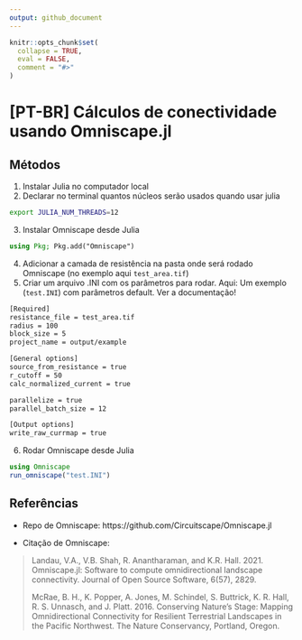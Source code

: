 ```yaml
---
output: github_document
---
```


<!-- README.md is generated from README.Rmd. Please edit that file -->

```r
knitr::opts_chunk$set(
  collapse = TRUE,
  eval = FALSE,
  comment = "#>"
)
```

# [PT-BR] Cálculos de conectividade usando Omniscape.jl

<!-- badges: start -->
<!-- badges: end -->

## Métodos

1. Instalar Julia no computador local
2. Declarar no terminal quantos núcleos serão usados quando usar julia
```bash
export JULIA_NUM_THREADS=12
```
3. Instalar Omniscape desde Julia
```julia
using Pkg; Pkg.add("Omniscape")
```
4. Adicionar a camada de resistência na pasta onde será rodado Omniscape (no exemplo aqui `test_area.tif`)
5. Criar um arquivo .INI com os parâmetros para rodar. Aqui:  Um exemplo (`test.INI`) com parâmetros default. Ver a documentação!
```bash
[Required]
resistance_file = test_area.tif
radius = 100
block_size = 5
project_name = output/example

[General options]
source_from_resistance = true
r_cutoff = 50
calc_normalized_current = true

parallelize = true
parallel_batch_size = 12

[Output options]
write_raw_currmap = true
```

6. Rodar Omniscape desde Julia
```julia
using Omniscape
run_omniscape("test.INI")
```



## Referências

- Repo de Omniscape: https://github.com/Circuitscape/Omniscape.jl

- Citação de Omniscape:

> Landau, V.A., V.B. Shah, R. Anantharaman, and K.R. Hall. 2021. Omniscape.jl: Software to compute omnidirectional landscape connectivity. Journal of Open Source Software, 6(57), 2829.  
>
> McRae, B. H., K. Popper, A. Jones, M. Schindel, S. Buttrick, K. R. Hall, R. S. Unnasch, and J. Platt. 2016. Conserving Nature’s Stage: Mapping Omnidirectional Connectivity for Resilient Terrestrial Landscapes in the Pacific Northwest. The Nature Conservancy, Portland, Oregon.

